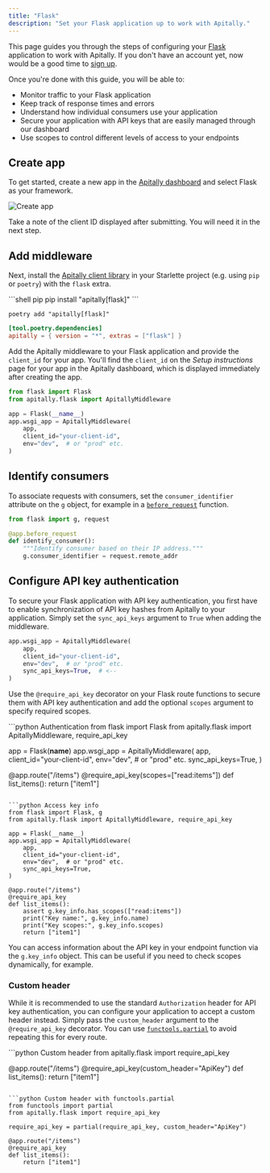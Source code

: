 ```yaml
---
title: "Flask"
description: "Set your Flask application up to work with Apitally."
---
```


This page guides you through the steps of configuring your [Flask](https://flask.palletsprojects.com) application to work with Apitally. If you don't have an account yet, now would be a good time to [sign up](https://app.apitally.io/?signup).

Once you're done with this guide, you will be able to:

- Monitor traffic to your Flask application
- Keep track of response times and errors
- Understand how individual consumers use your application
- Secure your application with API keys that are easily managed through our dashboard
- Use scopes to control different levels of access to your endpoints

## Create app

To get started, create a new app in the [Apitally dashboard](https://app.apitally.io/apps) and select Flask as your framework.

![Create app](https://assets.apitally.io/docs/create-app-flask.png)

Take a note of the client ID displayed after submitting. You will need it in the next step.

## Add middleware

Next, install the [Apitally client library](https://pypi.org/project/apitally/) in your Starlette project (e.g. using `pip` or `poetry`) with the `flask` extra.

<CodeGroup>
```shell pip
pip install "apitally[flask]"
```

```shell poetry
poetry add "apitally[flask]"
```

```toml pyproject.toml
[tool.poetry.dependencies]
apitally = { version = "*", extras = ["flask"] }
```
</CodeGroup>

Add the Apitally middleware to your Flask application and provide the `client_id` for your app.
You'll find the `client_id` on the _Setup instructions_ page for your app in the Apitally dashboard, which is displayed immediately after creating the app.

```python
from flask import Flask
from apitally.flask import ApitallyMiddleware

app = Flask(__name__)
app.wsgi_app = ApitallyMiddleware(
    app,
    client_id="your-client-id",
    env="dev",  # or "prod" etc.
)
```

<div className="-mt-4">
  <Snippet file="middleware-last-note.mdx" />
</div>

<Snippet file="env-argument.mdx" />

<Snippet file="add-middleware-check.mdx" />

## Identify consumers

<Snippet file="identify-consumers.mdx" />

To associate requests with consumers, set the `consumer_identifier` attribute on the [`g`](https://flask.palletsprojects.com/en/2.3.x/appcontext/#storing-data) object, for example in a [`before_request`](https://flask.palletsprojects.com/en/2.2.x/api/#flask.Flask.before_request) function.

```python
from flask import g, request

@app.before_request
def identify_consumer():
    """Identify consumer based on their IP address."""
    g.consumer_identifier = request.remote_addr
```

<Snippet file="consumer-identifier.mdx" />

<Snippet file="identify-consumers-check.mdx" />

## Configure API key authentication

To secure your Flask application with API key authentication, you first have to enable synchronization of API key hashes from Apitally to your application.
Simply set the `sync_api_keys` argument to `True` when adding the middleware.

```python
app.wsgi_app = ApitallyMiddleware(
    app,
    client_id="your-client-id",
    env="dev",  # or "prod" etc.
    sync_api_keys=True,  # <--
)
```

<div className="-mt-4">
  <Snippet file="api-key-sync-info.mdx" />
</div>

Use the `@require_api_key` decorator on your Flask route functions to secure them with API key authentication
and add the optional `scopes` argument to specify required scopes.

<CodeGroup>
```python Authentication
from flask import Flask
from apitally.flask import ApitallyMiddleware, require_api_key

app = Flask(__name__)
app.wsgi_app = ApitallyMiddleware(
    app,
    client_id="your-client-id",
    env="dev",  # or "prod" etc.
    sync_api_keys=True,
)

@app.route("/items")
@require_api_key(scopes=["read:items"])
def list_items():
    return ["item1"]
```

```python Access key info
from flask import Flask, g
from apitally.flask import ApitallyMiddleware, require_api_key

app = Flask(__name__)
app.wsgi_app = ApitallyMiddleware(
    app,
    client_id="your-client-id",
    env="dev",  # or "prod" etc.
    sync_api_keys=True,
)

@app.route("/items")
@require_api_key
def list_items():
    assert g.key_info.has_scopes(["read:items"])
    print("Key name:", g.key_info.name)
    print("Key scopes:", g.key_info.scopes)
    return ["item1"]
```
</CodeGroup>

You can access information about the API key in your endpoint function via the `g.key_info` object.
This can be useful if you need to check scopes dynamically, for example.

<div className="mt-4">
  <Snippet file="configure-api-key-auth-check.mdx" />
</div>

### Custom header

While it is recommended to use the standard `Authorization` header for API key authentication,
you can configure your application to accept a custom header instead.
Simply pass the `custom_header` argument to the `@require_api_key` decorator.
You can use [`functools.partial`](https://docs.python.org/3/library/functools.html#functools.partial) to avoid repeating this for every route.

<CodeGroup>
```python Custom header
from apitally.flask import require_api_key

@app.route("/items")
@require_api_key(custom_header="ApiKey")
def list_items():
    return ["item1"]
```

```python Custom header with functools.partial
from functools import partial
from apitally.flask import require_api_key

require_api_key = partial(require_api_key, custom_header="ApiKey")

@app.route("/items")
@require_api_key
def list_items():
    return ["item1"]
```
</CodeGroup>
